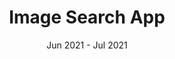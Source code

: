 ---
company: Personal Project
title: Image Search App
date: Jun 2021 - Jul 2021
order: Jul 2021
description: [JAMStack app using only a React front end and Firebase Backend-as-a-Service to allow users store and search images, Used firebase OAuth to authenticate users and uploaded user images to partitioned google cloud storage buckets, Triggered serverless firebase cloud functions on image upload to make google cloud vision api call and populate image content in firestore documents to facilitate image search]
journey: true
skills: [cloudfunc, javascript, bulma, firebase, react]
new: [firebase, cloudfunc]
company_short: n/a
type: Project – Image Search App
learned: Building cloud native apps using cloud functions and object storage in Firebase
repo: https://github.com/razamu15/shopify_backend_challenge
---